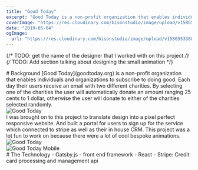 ```yaml
---
title: "Good Today"
excerpt: "Good Today is a non-profit organization that enables individuals and organizations to subscribe to doing good."
coverImage: "https://res.cloudinary.com/bisonstudio/image/upload/v1586553388/Portfolio/goodtoday/goodtody.jpg"
date: "2019-05-04"
ogImage:
  url: "https://res.cloudinary.com/bisonstudio/image/upload/v1586553388/Portfolio/goodtoday/goodtody.jpg"
---
```



{/* TODO: get the name of the designer that I worked with on this project */}
{/* TODO: Add section talking about designing the small animation */} 

<Section>
  <FIP>
    # Background
  </FIP>
  <FIP>
    [Good Today](goodtoday.org) is a non-profit organization that enables individuals and organizations to
    subscribe to doing good. Each day their users receive an email with two different charities.
    By selecting one of the charities the user will automatically donate an amount ranging 25 cents to 1 dollar, 
    otherwise the user will donate to either of the charities selected randomly. 
  </FIP>
</Section>


<Section>
  <FIP>
    <img 
      alt="Good Today" 
      src="https://res.cloudinary.com/bisonstudio/image/upload/c_scale,w_720/v1587511708/Portfolio/goodtoday/lvh.me_8002_.png" 
    />
  </FIP>
</Section>

<Section>
  <FIP>
      I was brought on to this project to translate design into a pixel perfect responsive website. And built a portal for users to sign up for the service which connected to stripe as well as their in house CRM. 
  </FIP>

  <FIP>
    This project was a lot fun to work on because there were a lot of cool bespoke animations. 
  </FIP>
</Section>

<Section>
  <FIP>
    <img 
      alt="Good Today" 
      src="https://res.cloudinary.com/bisonstudio/image/upload/c_scale,w_720/v1587511693/Portfolio/goodtoday/lvh.me_8002__2.png" 
    />
  </FIP>
</Section>




<Section>
  <FIP>
    <img 
      alt="Good Today Mobile" 
      src="https://res.cloudinary.com/bisonstudio/image/upload/c_scale,h_720/v1587511713/Portfolio/goodtoday/lvh.me_8002__iPhone_X.png" 
    />
  </FIP>
</Section>

<Section className="tools">
  <FIP>
    # The Technology
  </FIP>
  <FIP>
    - Gatsby.js - front end framework 
  </FIP>
  <FIP>
    - React
  </FIP>
  <FIP>
    - Stripe: Credit card processing and management api
  </FIP>
</Section>
